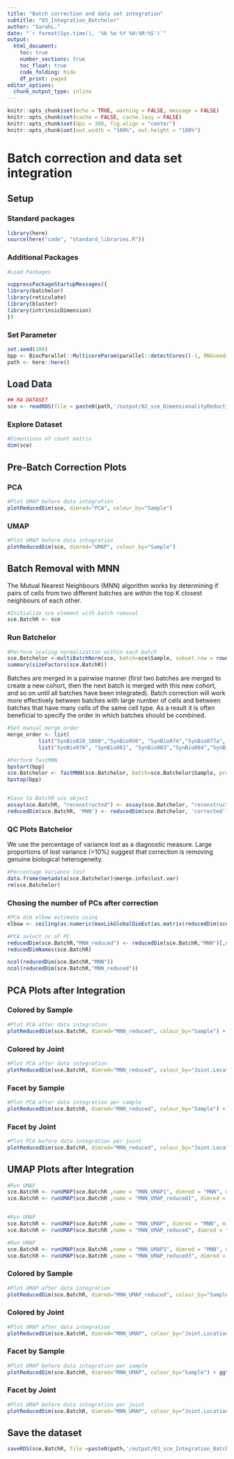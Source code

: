 ```yaml
---
title: "Batch correction and data set integration"
subtitle: "03_Integration_Batchelor"
author: "SarahL."
date: "`r format(Sys.time(), '%b %e %Y %H:%M:%S')`"
output: 
  html_document:
    toc: true
    number_sections: true   
    toc_float: true
    code_folding: hide
    df_print: paged
editor_options:
  chunk_output_type: inline
---
```


```r
knitr::opts_chunk$set(echo = TRUE, warning = FALSE, message = FALSE)
knitr::opts_chunk$set(cache = FALSE, cache.lazy = FALSE)
knitr::opts_chunk$set(dpi = 300, fig.align = "center")
knitr::opts_chunk$set(out.width = "100%", out.height = "100%")
```

# Batch correction and data set integration

## Setup

### Standard packages

```r
library(here)
source(here("code", "standard_libraries.R"))
```

### Additional Packages

```r
#Load Packages

suppressPackageStartupMessages({
library(batchelor)
library(reticulate)
library(bluster)
library(intrinsicDimension)
})

```

### Set Parameter

```r
set.seed(100)
bpp <- BiocParallel::MulticoreParam(parallel::detectCores()-1, RNGseed=100)
path <- here::here()
```


## Load Data

```r
## RA DATASET
sce <- readRDS(file = paste0(path,'/output/02_sce_DimensionalityReduction.rds'))
```


### Explore Dataset

```r
#Dimensions of count matrix
dim(sce)
```

## Pre-Batch Correction Plots {.tabset}

### PCA

```r
#Plot UMAP before data integration
plotReducedDim(sce, dimred="PCA", colour_by="Sample")
```

### UMAP

```r
#Plot UMAP before data integration
plotReducedDim(sce, dimred="UMAP", colour_by="Sample")
```

## Batch Removal with MNN
The Mutual Nearest Neighbours (MNN) algorithm works by determining if pairs of cells from two different batches are within the top K closest neighbours of each other.

```r
#Initialize sce element with batch removal
sce.BatchR <- sce 
```


### Run Batchelor 

```r
#Perform scaling normalization within each batch
sce.Batchelor <-multiBatchNorm(sce, batch=sce$Sample, subset.row = rownames(sce)[rowData(sce)[["is_hvg"]]], normalize.all=TRUE, BPPARAM = bpp)
summary(sizeFactors(sce.BatchR))

```

Batches are merged in a pairwise manner (first two batches are merged to create a new cohort, then the next batch is merged with this new cohort, and so on until all batches have been integrated). Batch correction will work more effectively between batches with large number of cells and between batches that have many cells of the same cell type. As a result it is often beneficial to specify the order in which batches should be combined.

```r
#Set manual merge_order
merge_order <- list(
          list("SynBio028_1000","SynBio050", "SynBio074","SynBio077a", "SynBio077b"), #seronegative
          list("SynBio076", "SynBio081", "SynBio083","SynBio084","SynBio087","SynBio093", "SynBio096","SynBio098a", "SynBio098b", "SynBio127", "SynBio130", "SynBio049"))#seropositive


```


```r
#Perform fastMNN
bpstart(bpp)
sce.Batchelor <- fastMNN(sce.Batchelor, batch=sce.Batchelor$Sample, prop.k=0.05,  subset.row = rownames(sce.Batchelor)[rowData(sce.Batchelor)[["is_hvg"]]], correct.all=TRUE,BPPARAM = bpp)#merge.order = merge_order,
bpstop(bpp)


#Save to BatchR sce object
assay(sce.BatchR, "reconstructed") <- assay(sce.Batchelor, "reconstructed")
reducedDim(sce.BatchR, 'MNN') <- reducedDim(sce.Batchelor, 'corrected')
```


### QC Plots Batchelor

We use the percentage of variance lost as a diagnostic measure. Large proportions of lost variance (>10%) suggest that correction is removing genuine biological heterogeneity.
```r
#Percentage Variance lost
data.frame(metadata(sce.Batchelor)$merge.info$lost.var)
rm(sce.Batchelor)
```


### Chosing the number of PCs after correction

```r
#PCA dim elbow estimate using 
elbow <- ceiling(as.numeric(maxLikGlobalDimEst(as.matrix(reducedDim(sce.BatchR, "MNN")), k=10)))

#PCA select nr of PC
reducedDim(sce.BatchR,"MNN_reduced") <- reducedDim(sce.BatchR,"MNN")[,seq_len(elbow)]
reducedDimNames(sce.BatchR)

ncol(reducedDim(sce.BatchR,"MNN"))
ncol(reducedDim(sce.BatchR,"MNN_reduced"))

```


## PCA Plots after Integration {.tabset}

### Colored by Sample

```r
#Plot PCA after data integration
plotReducedDim(sce.BatchR, dimred="MNN_reduced", colour_by="Sample") + ggtitle("PCA after data integration with fastMNN")
```

### Colored by Joint

```r
#Plot PCA after data integration
plotReducedDim(sce.BatchR, dimred="MNN_reduced", colour_by="Joint.Location") + ggtitle("PCA after data integration with fastMNN")
```

### Facet by Sample

```r
#Plot PCA after data integration per sample
plotReducedDim(sce.BatchR, dimred="MNN_reduced", colour_by="Sample") + ggtitle("PCA after data integration with fastMNN")+ facet_wrap(~sce.BatchR$Sample)+ theme(strip.background=element_rect(fill="white"))
```

### Facet by Joint

```r
#Plot PCA before data integration per joint
plotReducedDim(sce.BatchR, dimred="MNN_reduced", colour_by="Joint.Location") + ggtitle("PCA after data integration with fastMNN")+ facet_wrap(~sce.BatchR$Joint.Location)+ theme(strip.background=element_rect(fill="white"))
```


## UMAP Plots after Integration {.tabset}

```r
#Run UMAP
sce.BatchR <- runUMAP(sce.BatchR ,name = "MNN_UMAP1", dimred = "MNN", min_dist = 0.1)
sce.BatchR <- runUMAP(sce.BatchR ,name = "MNN_UMAP_reduced1", dimred = "MNN_reduced", min_dist = 0.1)


#Run UMAP
sce.BatchR <- runUMAP(sce.BatchR ,name = "MNN_UMAP", dimred = "MNN", min_dist = 0.2)
sce.BatchR <- runUMAP(sce.BatchR ,name = "MNN_UMAP_reduced", dimred = "MNN_reduced", min_dist = 0.2)

#Run UMAP
sce.BatchR <- runUMAP(sce.BatchR ,name = "MNN_UMAP3", dimred = "MNN", min_dist = 0.3)
sce.BatchR <- runUMAP(sce.BatchR ,name = "MNN_UMAP_reduced3", dimred = "MNN_reduced", min_dist = 0.3)
```

### Colored by Sample

```r
#Plot UMAP after data integration
plotReducedDim(sce.BatchR, dimred="MNN_UMAP_reduced", colour_by="Sample") + ggtitle("UMAP after data integration with fastMNN")
```

### Colored by Joint

```r
#Plot UMAP after data integration
plotReducedDim(sce.BatchR, dimred="MNN_UMAP", colour_by="Joint.Location") + ggtitle("UMAP after data integration with fastMNN")
```

### Facet by Sample

```r
#Plot UMAP before data integration per sample
plotReducedDim(sce.BatchR, dimred="MNN_UMAP", colour_by="Sample") + ggtitle("UMAP after data integration with fastMNN")+ facet_wrap(~sce.BatchR$Sample)+ theme(strip.background=element_rect(fill="white"))
```

### Facet by Joint

```r
#Plot UMAP before data integration per joint
plotReducedDim(sce.BatchR, dimred="MNN_UMAP", colour_by="Joint.Location") + ggtitle("UMAP after data integration with fastMNN")+ facet_wrap(~sce.BatchR$Joint.Location)+ theme(strip.background=element_rect(fill="white"))
```


## Save the dataset

```r
saveRDS(sce.BatchR, file =paste0(path,'/output/03_sce_Integration_Batchelor.rds'))
```
